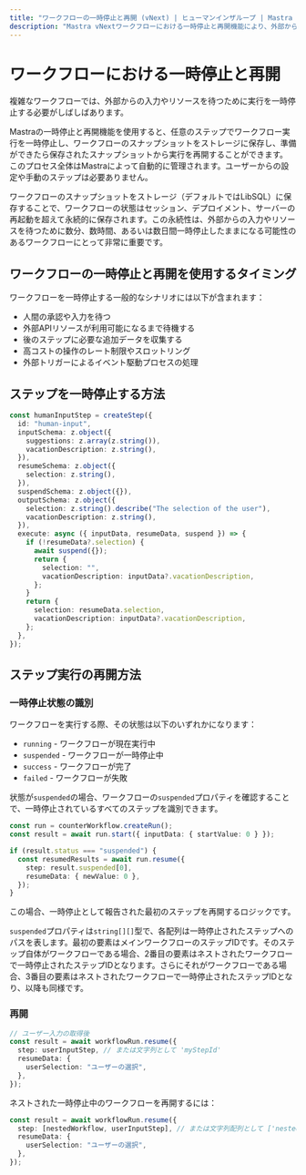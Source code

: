 ---
title: "ワークフローの一時停止と再開 (vNext) | ヒューマンインザループ | Mastra ドキュメント"
description: "Mastra vNextワークフローにおける一時停止と再開機能により、外部からの入力やリソースを待つ間、実行を一時停止することができます。"
---

# ワークフローにおける一時停止と再開

複雑なワークフローでは、外部からの入力やリソースを待つために実行を一時停止する必要がしばしばあります。

Mastraの一時停止と再開機能を使用すると、任意のステップでワークフロー実行を一時停止し、ワークフローのスナップショットをストレージに保存し、準備ができたら保存されたスナップショットから実行を再開することができます。
このプロセス全体はMastraによって自動的に管理されます。ユーザーからの設定や手動のステップは必要ありません。

ワークフローのスナップショットをストレージ（デフォルトではLibSQL）に保存することで、ワークフローの状態はセッション、デプロイメント、サーバーの再起動を超えて永続的に保存されます。この永続性は、外部からの入力やリソースを待つために数分、数時間、あるいは数日間一時停止したままになる可能性のあるワークフローにとって非常に重要です。

## ワークフローの一時停止と再開を使用するタイミング

ワークフローを一時停止する一般的なシナリオには以下が含まれます：

- 人間の承認や入力を待つ
- 外部APIリソースが利用可能になるまで待機する
- 後のステップに必要な追加データを収集する
- 高コストの操作のレート制限やスロットリング
- 外部トリガーによるイベント駆動プロセスの処理

## ステップを一時停止する方法

```typescript
const humanInputStep = createStep({
  id: "human-input",
  inputSchema: z.object({
    suggestions: z.array(z.string()),
    vacationDescription: z.string(),
  }),
  resumeSchema: z.object({
    selection: z.string(),
  }),
  suspendSchema: z.object({}),
  outputSchema: z.object({
    selection: z.string().describe("The selection of the user"),
    vacationDescription: z.string(),
  }),
  execute: async ({ inputData, resumeData, suspend }) => {
    if (!resumeData?.selection) {
      await suspend({});
      return {
        selection: "",
        vacationDescription: inputData?.vacationDescription,
      };
    }
    return {
      selection: resumeData.selection,
      vacationDescription: inputData?.vacationDescription,
    };
  },
});
```

## ステップ実行の再開方法

### 一時停止状態の識別

ワークフローを実行する際、その状態は以下のいずれかになります：

- `running` - ワークフローが現在実行中
- `suspended` - ワークフローが一時停止中
- `success` - ワークフローが完了
- `failed` - ワークフローが失敗

状態が`suspended`の場合、ワークフローの`suspended`プロパティを確認することで、一時停止されているすべてのステップを識別できます。

```typescript
const run = counterWorkflow.createRun();
const result = await run.start({ inputData: { startValue: 0 } });

if (result.status === "suspended") {
  const resumedResults = await run.resume({
    step: result.suspended[0],
    resumeData: { newValue: 0 },
  });
}
```

この場合、一時停止として報告された最初のステップを再開するロジックです。

`suspended`プロパティは`string[][]`型で、各配列は一時停止されたステップへのパスを表します。最初の要素はメインワークフローのステップIDです。そのステップ自体がワークフローである場合、2番目の要素はネストされたワークフローで一時停止されたステップIDとなります。さらにそれがワークフローである場合、3番目の要素はネストされたワークフローで一時停止されたステップIDとなり、以降も同様です。

### 再開

```typescript
// ユーザー入力の取得後
const result = await workflowRun.resume({
  step: userInputStep, // または文字列として 'myStepId'
  resumeData: {
    userSelection: "ユーザーの選択",
  },
});
```

ネストされた一時停止中のワークフローを再開するには：

```typescript
const result = await workflowRun.resume({
  step: [nestedWorkflow, userInputStep], // または文字列配列として ['nestedWorkflowId', 'myStepId']
  resumeData: {
    userSelection: "ユーザーの選択",
  },
});
```
